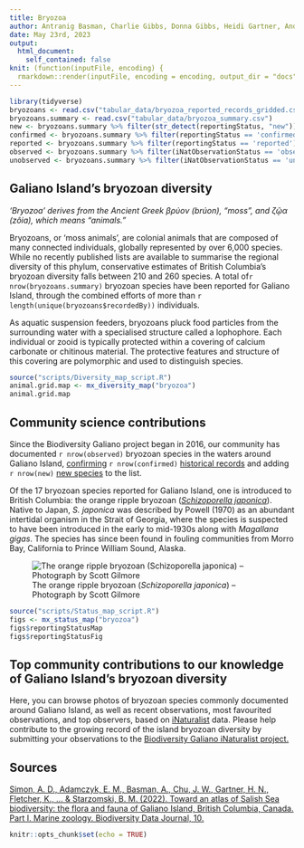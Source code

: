 ```yaml
---
title: Bryozoa
author: Antranig Basman, Charlie Gibbs, Donna Gibbs, Heidi Gartner, Andy Lamb, Andrew Simon
date: May 23rd, 2023
output: 
  html_document:
    self_contained: false
knit: (function(inputFile, encoding) {
  rmarkdown::render(inputFile, encoding = encoding, output_dir = "docs", output_options = list(copy_resources = TRUE)) })
---
```


```r
library(tidyverse)
bryozoans <- read.csv("tabular_data/bryozoa_reported_records_gridded.csv")
bryozoans.summary <- read.csv("tabular_data/bryozoa_summary.csv")
new <- bryozoans.summary %>% filter(str_detect(reportingStatus, "new")) 
confirmed <- bryozoans.summary %>% filter(reportingStatus == 'confirmed') 
reported <- bryozoans.summary %>% filter(reportingStatus == 'reported') 
observed <- bryozoans.summary %>% filter(iNatObservationStatus == 'observed') 
unobserved <- bryozoans.summary %>% filter(iNatObservationStatus == 'unobserved') 
```

## Galiano Island's bryozoan diversity

*‘Bryozoa’ derives from the Ancient Greek βρύον (brúon), “moss”, and ζῷα (zôia), which
means “animals.”*

Bryozoans, or ‘moss animals’, are colonial animals that are composed of many connected individuals, globally represented by over 6,000 species. While no recently published lists are available to summarise the regional diversity of this phylum, conservative estimates of British Columbia’s bryozoan diversity falls between 210 and 260 species. A total of`r nrow(bryozoans.summary)` bryozoan species have been reported for Galiano Island, through the combined efforts of more than `r length(unique(bryozoans$recordedBy))` individuals.

As aquatic suspension feeders, bryozoans pluck food particles from the surrounding water with a specialised structure called a lophophore. Each individual or zooid is typically protected within a covering of calcium carbonate or chitinous material. The protective features and structure of this covering are polymorphic and used to distinguish species.

```r
source("scripts/Diversity_map_script.R")
animal.grid.map <- mx_diversity_map("bryozoa")
animal.grid.map
```

## Community science contributions

Since the Biodiversity Galiano project began in 2016, our community has documented `r nrow(observed)` bryozoan species in the waters around Galiano Island, [confirming](#region:confirmed) `r nrow(confirmed)` [historical records](#region:historical) and adding `r nrow(new)` [new species](#region:new) to the list.

Of the 17 bryozoan species reported for Galiano Island, one is introduced to British Columbia: the orange ripple bryozoan ([*Schizoporella japonica*](#taxon:Schizoporella japonica)). Native to Japan, *S. japonica* was described by Powell (1970) as an abundant intertidal organism in the Strait of Georgia, where the species is suspected to have been introduced in the early to mid-1930s along with *Magallana gigas*. The species has since been found in fouling communities from Morro Bay, California to Prince William Sound, Alaska.

![The orange ripple bryozoan (*Schizoporella japonica*) – Photograph by Scott Gilmore](media/Schizoporella_japonica_Scott_Gilmore.jpg)

```r
source("scripts/Status_map_script.R")
figs <- mx_status_map("bryozoa")
figs$reportingStatusMap
figs$reportingStatusFig
```

## Top community contributions to our knowledge of Galiano Island's bryozoan diversity

Here, you can browse photos of bryozoan species commonly documented around Galiano Island, as well as recent observations, most favourited observations, and top observers, based on [iNaturalist](http://inaturalist.org/) data. Please help contribute to the growing record of the island bryozoan diversity by submitting your observations to the [Biodiversity Galiano iNaturalist project.](http://inaturalist.org/projects/biodiversity-galiano-island) 

<span class="mxcw-nonLeafletPane mxcw-paneName-TopContributions html-widget leaflet"></span>

## Sources

[Simon, A. D., Adamczyk, E. M., Basman, A., Chu, J. W., Gartner, H. N., Fletcher, K., ... & Starzomski, B. M. (2022). Toward an atlas of Salish Sea biodiversity: the flora and fauna of Galiano Island, British Columbia, Canada. Part I. Marine zoology. Biodiversity Data Journal, 10.](https://bdj.pensoft.net/article/76050/)

```r
knitr::opts_chunk$set(echo = TRUE)
```

